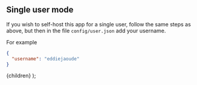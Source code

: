 
## Single user mode

If you wish to self-host this app for a single user, follow the same steps as above, but then in the file `config/user.json` add your username.

For example

```json
{
  "username": "eddiejaoude"
}
```

  <DocsLayout title="LinkFree Single User Mode Documentation">
    {children}
  </DocsLayout>
);
